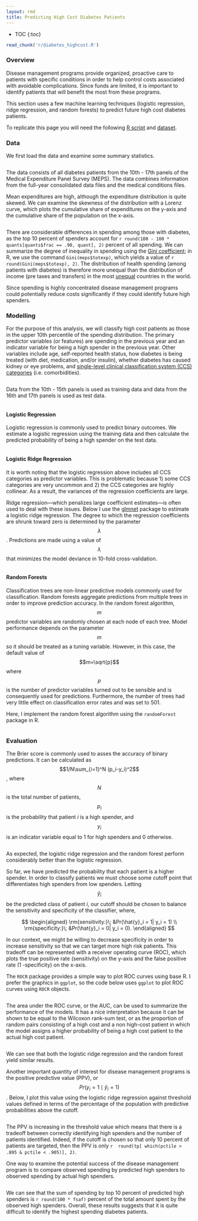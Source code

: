 ```yaml
---
layout: rmd
title: Predicting High Cost Diabetes Patients
---
```

* TOC
{:toc}
```r
read_chunk('r/diabetes_highcost.R')
```

### Overview
Disease management programs provide organized, proactive care to patients with specific conditions in order to help control costs associated with avoidable complications. Since funds are limited, it is important to identify patients that will benefit the most from these programs.

This section uses a few machine learning techniques (logistic regression, ridge regression, and random forests) to predict future high cost diabetes patients.

To replicate this page you will need the following [R script](r/diabetes_highcost.R) and [dataset](data/mepsdiab.csv). 

### Data
We first load the data and examine some summary statistics.
```r
```
The data consists of all diabetes patients from the 10th - 17th panels of the Medical Expenditure Panel Survey (MEPS). The data combines information from the full-year consolidated data files and the medical conditions files.

Mean expenditures are high, although the expenditure distribution is quite skewed. We can examine the skewness of the distribution with a Lorenz curve, which plots the cumulative share of expenditures on the y-axis and the cumulative share of the population on the x-axis.  
```r
```
There are considerable differences in spending among those with diabetes, as the top 10 percent of spenders account for `r round(100 - 100 * quants[quants$frac == .90, quant], 2)` percent of all spending. We can summarize the degree of inequality in spending using the [Gini coefficient](https://en.wikipedia.org/wiki/Gini_coefficient); in R, we use the command `Gini(meps$totexp)`, which yields a value of `r round(Gini(meps$totexp), 2)`. The distribution of health spending (among patients with diabetes) is therefore more unequal than the distribution of income (pre taxes and transfers) in the most [unequal](https://en.wikipedia.org/wiki/List_of_countries_by_income_equality) countries in the world.

Since spending is highly concentrated disease management programs could potentially reduce costs significantly if they could identify future high spenders.

### Modelling 
For the purpose of this analysis, we will classify high cost patients as those in the upper 10th percentile of the spending distribution. The primary predictor variables (or features) are spending in the previous year and an indicator variable for being a high spender in the previous year. Other variables include age, self-reported health status, how diabetes is being treated (with diet, medication, and/or insulin), whether diabetes has caused kidney or eye problems, and [single-level clinical classification system (CCS) categories](https://www.hcup-us.ahrq.gov/toolssoftware/ccs/CCSUsersGuide.pdf) (i.e. comorbidities). 
```r
```
Data from the 10th - 15th panels is used as training data and data from the 16th and 17th panels is used as test data. 
```r
```
#### Logistic Regression
Logistic regression is commonly used to predict binary outcomes. We estimate a logistic regression using the training data and then calculate the predicted probability of being a high spender on the test data.
```r
```
#### Logistic Ridge Regression
It is worth noting that the logistic regression above includes all CCS categories as predictor variables. This is problematic because 1) some CCS categories are very uncommon and 2) the CCS categories are highly collinear. As a result, the variances of the regression coefficients are large.

Ridge regression---which penalizes large coefficient estimates---is often used to deal with these issues. Below I use the [glmnet](https://web.stanford.edu/~hastie/glmnet/glmnet_alpha.html) package to estimate a logistic ridge regression. The degree to which the regression coefficients are shrunk toward zero is determined by the parameter $$\lambda$$. Predictions are made using a value of $$\lambda$$ that minimizes the model deviance in 10-fold cross-validation.
```r
```
#### Random Forests
Classification trees are non-linear predictive models commonly used for classification. Random forests aggregate predictions from multiple trees in order to improve prediction accuracy. In the random forest algorithm, $$m$$ predictor variables are randomly chosen at each node of each tree. Model performance depends on the parameter $$m$$ so it should be treated as a tuning variable. However, in this case, the default value of $$m=\sqrt{p}$$ where $$p$$ is the number of predictor variables turned out to be sensible and is consequently used for predictions. Furthermore, the number of trees had very little effect on classification error rates and was set to 501. 

Here, I implement the random forest algorithm using the `randomForest` package in R.
```r
```

### Evaluation
The Brier score is commonly used to asses the accuracy of binary predictions. It can be calculated as $$1/N\sum_{i=1}^N (p_i-y_i)^2$$, where $$N$$ is the total number of patients, $$p_i$$ is the probability that patient $i$ is a high spender, and $$y_i$$ is an indicator variable equal to 1 for high spenders and 0 otherwise.
```r
```
As expected, the logistic ridge regression and the random forest perform considerably better than the logistic regression. 

So far, we have predicted the probability that each patient is a higher spender. In order to classify patients we must choose some cutoff point that differentiates high spenders from low spenders. Letting $$\hat{y}_i$$ be the predicted class of patient $i$, our cutoff should be chosen to balance the sensitivity and specificity of the classifier, where,

$$
\begin{aligned}
\rm{sensitivity:}\; &Pr(\hat{y}_i = 1| y_i = 1) \\
\rm{specificity:}\; &Pr(\hat{y}_i = 0| y_i = 0). 
\end{aligned}
$$

In our context, we might be willing to decrease specificity in order to increase sensitivity so that we can target more high risk patients. This tradeoff can be represented with a receiver operating curve (ROC), which plots the true positive rate (sensitivity) on the y-axis and the false positive rate (1 -specificity) on the x-axis.

The `ROCR` package provides a simple way to plot ROC curves using base R. I prefer the graphics in `ggplot`, so the code below uses `ggplot` to plot ROC curves using `ROCR` objects.

```r
```
The area under the ROC curve, or the AUC, can be used to summarize the performance of the models. It has a nice interpretation because it can be shown to be equal to the Wilcoxon rank-sum test, or as the proportion of random pairs consisting of a high cost and a non high-cost patient in which the model assigns a higher probability of being a high cost patient to the actual high cost patient.
```r
```
We can see that both the logistic ridge regression and the random forest yield similar results.

Another important quantity of interest for disease management programs is the positive predictive value (PPV), or $$Pr(y_i=1 \mid \hat{y}_i =1)$$. Below, I plot this value using the logistic ridge regression against threshold values defined in terms of the percentage of the population with predictive probabilities above the cutoff.
```r
```
The PPV is increasing in the threshold value which means that there is a tradeoff between correctly identifying high spenders and the number of patients identified. Indeed, if the cutoff is chosen so that only 10 percent of patients are targeted, then the PPV is only `r  round(tp[ which(pctile > .895 & pctile < .905)], 2)`. 

One way to examine the potential success of the disease management program is to compare observed spending by predicted high spenders to observed spending by actual high spenders.
```r
```
We can see that the sum of spending by top 10 percent of predicted high spenders is `r round(100 * fsaf)` percent of the total amount spent by the observed high spenders. Overall, these results suggests that it is quite difficult to identify the highest spending diabetes patients.

